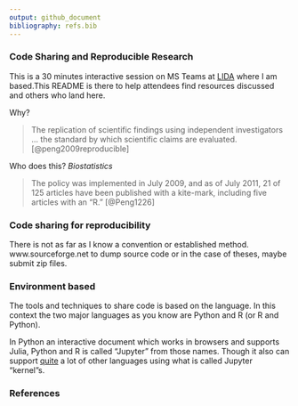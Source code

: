 ```yaml
---
output: github_document
bibliography: refs.bib
---
```


### Code Sharing and Reproducible Research

This is a 30 minutes interactive session on MS Teams at [LIDA](https://lida.leeds.ac.uk) where I am based.This README is there to help attendees find resources discussed and others who land here.

Why?

> The replication of scientific findings using independent investigators ... the standard by which scientific claims are evaluated. [@peng2009reproducible]

Who does this? *Biostatistics*

> The policy was implemented in July 2009, and as of July 2011, 21 of 125 articles have been published with a kite-mark, including five articles with an “R.” [@Peng1226]

### Code sharing for reproducibility
There is not as far as I know a convention or established method. www.sourceforge.net to dump source code or in the case of theses, maybe submit zip files.


### Environment based
The tools and techniques to share code is based on the language. In this context the two major languages as you know are Python and R (or R and Python). 

In Python an interactive document which works in browsers and supports Julia, Python and R is called "Jupyter" from those names. Though it also can support [quite](https://github.com/jupyter/jupyter/wiki/Jupyter-kernels) a lot of other languages using what is called Jupyter "kernel"s.

### References